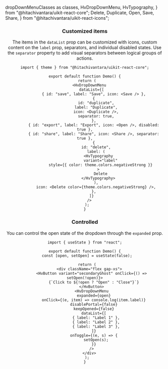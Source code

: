   dropDownMenuClasses as classes,
  HvDropDownMenu,
  HvTypography,
} from "@hitachivantara/uikit-react-core";
  Delete,
  Duplicate,
  Open,
  Save,
  Share,
} from "@hitachivantara/uikit-react-icons";


<Header
  params={{ name: "DropDownMenu", classes }}
  Component={HvDropDownMenu}
  componentName="HvDropDownMenu"
  controls={{
    placement: {
      defaultValue: "right",
    },
    variant: {
      defaultValue: "secondaryGhost",
    },
    size: {
      defaultValue: "md",
    },
    disabled: {
      defaultValue: false,
    },
    keepOpened: {
      defaultValue: false,
    },
  }}
  componentProps={{
    dataList: [{ label: "Save" }, { label: "Export" }, { label: "Preview" }],
  }}
/>

### Customized items

The items in the `dataList` prop can be customized with icons, custom content on the `label` prop, separators, and individual disabled states. Use the `separator` property to add visual separators between logical groups of actions.

```tsx live
import { theme } from "@hitachivantara/uikit-react-core";

export default function Demo() {
  return (
    <HvDropDownMenu
      dataList={[
        { id: "save", label: "Save", icon: <Save /> },
        {
          id: "duplicate",
          label: "Duplicate",
          icon: <Duplicate />,
          separator: true,
        },
        { id: "export", label: "Export", icon: <Open />, disabled: true },
        { id: "share", label: "Share", icon: <Share />, separator: true },
        {
          id: "delete",
          label: (
            <HvTypography
              variant="label"
              style={{ color: theme.colors.negativeStrong }}
            >
              Delete
            </HvTypography>
          ),
          icon: <Delete color={theme.colors.negativeStrong} />,
        },
      ]}
    />
  );
}
```

### Controlled

You can control the open state of the dropdown through the `expanded` prop.

```tsx live
import { useState } from "react";

export default function Demo() {
  const [open, setOpen] = useState(false);

  return (
    <div className="flex gap-xs">
      <HvButton variant="secondaryGhost" onClick={() => setOpen(!open)}>
        {`Click to ${!open ? "Open" : "Close"}`}
      </HvButton>
      <HvDropDownMenu
        expanded={open}
        onClick={(e, item) => console.log(item.label)}
        disablePortal={false}
        keepOpened={false}
        dataList={[
          { label: "Label 1" },
          { label: "Label 2" },
          { label: "Label 3" },
        ]}
        onToggle={(e, s) => {
          setOpen(s);
        }}
      />
    </div>
  );
}
```
